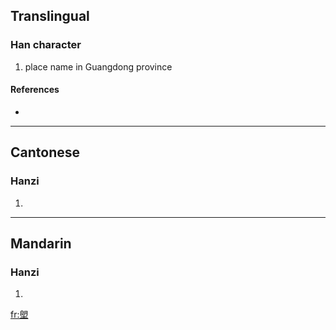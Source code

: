 ==Translingual==

===Han character===
{{Han char|rn=32|rad=土|as=10|sn=13|four=3710<sub>4</sub>|canj=戈月土 (IBG)}}

# place name in Guangdong province

====References====
* {{Han ref|kx=0238.191|hdz=10476.040|uh=5871|ud=22641|bh=DCF1|bd=56561}}

----

==Cantonese==

===Hanzi===
{{yue-hanzi|jyut=|y=long5}}

# {{defn|Cantonese}}

----

==Mandarin==

===Hanzi===
{{cmn-hanzi|pin=[[lǎng]] ([[lang3]])|wg=lang<sup>3</sup>}}

# {{defn|Mandarin}}

[[fr:塱]]